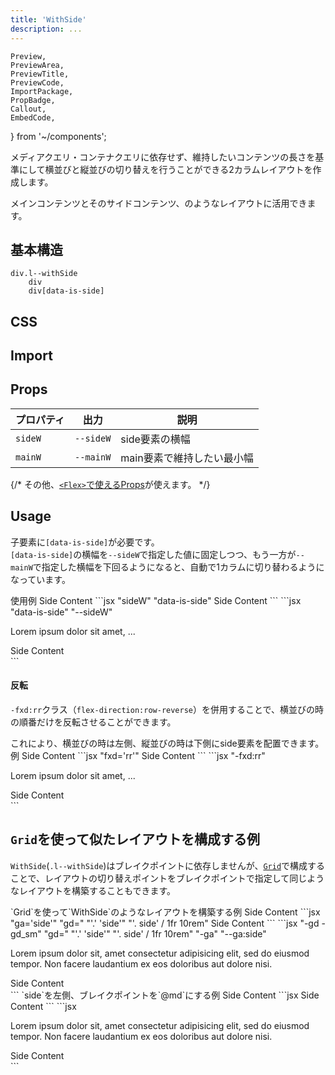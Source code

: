 ```yaml
---
title: 'WithSide'
description: ...
---
```


	Preview,
	PreviewArea,
	PreviewTitle,
	PreviewCode,
	ImportPackage,
	PropBadge,
	Callout,
	EmbedCode,
} from '~/components';

メディアクエリ・コンテナクエリに依存せず、維持したいコンテンツの長さを基準にして横並びと縦並びの切り替えを行うことができる2カラムレイアウトを作成します。

メインコンテンツとそのサイドコンテンツ、のようなレイアウトに活用できます。

## 基本構造

```pug
div.l--withSide
	div
	div[data-is-side]
```

## CSS

<EmbedCode dirPath='packages/lism-css' srcPath='src/scss/layout/_withSide.scss' />


## Import

<ImportPackage component='WithSide' />

## Props

| プロパティ | 出力                                            | 説明                       |
| ---------- | ----------------------------------------------- | -------------------------- |
| `sideW`    | <PropBadge type="cssvar">`--sideW`</PropBadge> | side要素の横幅             |
| `mainW`    | <PropBadge type="cssvar">`--mainW`</PropBadge> | main要素で維持したい最小幅 |

{/* その他、[`<Flex>`で使えるProps](/components/flex#props)が使えます。 */}

## Usage

子要素に`[data-is-side]`が必要です。  
`[data-is-side]`の横幅を`--sideW`で指定した値に固定しつつ、もう一方が`--mainW`で指定した横幅を下回るようになると、自動で1カラムに切り替わるようになっています。

<Preview>
	<PreviewTitle>使用例</PreviewTitle>
	<PreviewArea resize p='30'>
		<WithSide sideW='10rem' mainW='16rem' g='30'>
			<Box>
				<Dummy />
			</Box>
			<Box data-is-side bgc='blue:20%'>
				Side Content
			</Box>
		</WithSide>
	</PreviewArea>
	<PreviewCode slot='tab' label='JSX'>
		```jsx "sideW" "data-is-side"
		<WithSide sideW='10rem' mainW='16rem' g='30'>
			<Box>
				<Dummy />
			</Box>
			<Box data-is-side>Side Content</Box>
		</WithSide>
		```
	</PreviewCode>
	<PreviewCode slot='tab' label='HTML'>
		```jsx "data-is-side" "--sideW"
		<div class='l--withSide -g:30' style='--sideW:10rem;--mainW:16rem;'>
			<div class='l--box'>
				<p>Lorem ipsum dolor sit amet, ...</p>
			</div>
			<div class='l--box' data-is-side>
				Side Content
			</div>
		</div>
		```
	</PreviewCode>
</Preview>

#### 反転

`-fxd:rr`クラス（`flex-direction:row-reverse`）を併用することで、横並びの時の順番だけを反転させることができます。

<Callout type='check'>
	これにより、横並びの時は左側、縦並びの時は下側にside要素を配置できます。
</Callout>

<Preview>
	<PreviewTitle>例</PreviewTitle>
	<PreviewArea resize p='30'>
		<WithSide fxd='rr' sideW='10rem' mainW='16rem' g='30'>
			<Box>
				<Dummy />
			</Box>
			<Box data-is-side bgc='blue:20%'>
				Side Content
			</Box>
		</WithSide>
	</PreviewArea>
	<PreviewCode slot='tab' label='JSX'>
		```jsx "fxd='rr'"
		<WithSide fxd='rr' sideW='10rem' mainW='16rem' g='30'>
			<Box>
				<Dummy />
			</Box>
			<Box data-is-side>Side Content</Box>
		</WithSide>
		```
	</PreviewCode>
	<PreviewCode slot='tab' label='HTML'>
		```jsx "-fxd:rr"
		<div class='l--withSide -fxd:rr -g:30' style='--sideW:10rem;--mainW:16rem;'>
			<div class='l--box'>
				<p>Lorem ipsum dolor sit amet, ...</p>
			</div>
			<div class='l--box' data-is-side>
				Side Content
			</div>
		</div>
		```
	</PreviewCode>
</Preview>

## `Grid`を使って似たレイアウトを構成する例

`WithSide`(`.l--withSide`)はブレイクポイントに依存しませんが、[`Grid`](/components/grid)で構成することで、レイアウトの切り替えポイントをブレイクポイントで指定して同じようなレイアウトを構築することもできます。

<Preview>
	<PreviewTitle>`Grid`を使って`WithSide`のようなレイアウトを構築する例</PreviewTitle>
	<PreviewArea resize p='30'>
		<Grid gd={[`'.' 'side'`, `'. side' / 1fr 10rem`]} g='30'>
			<GridItem>
				<Dummy />
			</GridItem>
			<GridItem ga='side' bgc='blue:20%'>
				Side Content
			</GridItem>
		</Grid>
	</PreviewArea>
	<PreviewCode slot='tab' label='JSX'>
		```jsx "ga='side'" "gd=" "'.' 'side'" "'. side' / 1fr 10rem"
		<Grid gd={[`'.' 'side'`, `'. side' / 1fr 10rem`]} g='30'>
			<GridItem>
				<Dummy />
			</GridItem>
			<GridItem ga='side'>Side Content</GridItem>
		</Grid>
		```
	</PreviewCode>
	<PreviewCode slot='tab' label='HTML'>
		```jsx "-gd -gd_sm" "gd=" "'.' 'side'" "'. side' / 1fr 10rem" "-ga" "--ga:side"
		<div class='l--grid -g:30 -gd -gd_sm' style="--gd:'.' 'side';--gd_sm:'. side' / 1fr 10rem">
			<div>
				<p>
					Lorem ipsum dolor sit, amet consectetur adipisicing elit, sed do eiusmod tempor.
					Non facere laudantium ex eos doloribus aut dolore nisi.
				</p>
			</div>
			<div class='-ga' style='--ga:side'>
				Side Content
			</div>
		</div>
		```
	</PreviewCode>
</Preview>

<Preview>
	<PreviewTitle>`side`を左側、ブレイクポイントを`@md`にする例</PreviewTitle>
	<PreviewArea resize p='30'>
		<Grid gd={[`'.' 'side'`, null, `'side .' / 10rem 1fr`]} g='30'>
			<GridItem>
				<Dummy />
			</GridItem>
			<GridItem ga='side' bgc='blue:20%'>
				Side Content
			</GridItem>
		</Grid>
	</PreviewArea>
	<PreviewCode slot='tab' label='JSX'>
		```jsx
		<Grid gd={[`'.' 'side'`, null, `'side .' / 10rem 1fr`]} g='30'>
			<GridItem>
				<Dummy />
			</GridItem>
			<GridItem ga='side'>Side Content</GridItem>
		</Grid>
		```
	</PreviewCode>
	<PreviewCode slot='tab' label='HTML'>
		```jsx
		<div class='l--grid -g:30 -gd -gd_md' style="--gd:'.' 'side';--gd_md:'side .' / 10rem 1fr">
			<div>
				<p>
					Lorem ipsum dolor sit, amet consectetur adipisicing elit, sed do eiusmod tempor.
					Non facere laudantium ex eos doloribus aut dolore nisi.
				</p>
			</div>
			<div class='-ga' style='--ga:side'>
				Side Content
			</div>
		</div>
		```
	</PreviewCode>
</Preview>
